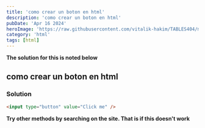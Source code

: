 ```yaml
---
title: 'como crear un boton en html'
description: 'como crear un boton en html'
pubDate: 'Apr 16 2024'
heroImage: 'https://raw.githubusercontent.com/vitalik-hakim/TABLES404/main/error_b/HTML.png'
category: 'html'
tags: [html]
---
```


**The solution for this is noted below**

## como crear un boton en html

### Solution

```html
<input type="button" value="Click me" />
```

**Try other methods by searching on the site. That is if this doesn't work**
